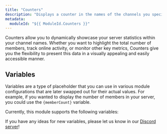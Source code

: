 ```yaml
---
title: "Counters"
description: "Displays a counter in the names of the channels you specify."
metadata:
  moduleId: "${{ ModuleId.Counters }}"
---
```




Counters allow you to dynamically showcase your server statistics within your
channel names. Whether you want to highlight the total number of members, track
online activity, or monitor other key metrics, Counters give you the flexibility
to present this data in a visually appealing and easily accessible manner.

## Variables

Variables are a type of placeholder that you can use in various module
configurations that are later swapped out for their actual values. For example,
if you wanted to display the number of members in your server, you could use the
`{memberCount}` variable.

Currently, this module supports the following variables:

<ModuleVariables moduleId={ModuleId.Counters} />

If you have any ideas for new variables, please let us know in our [Discord
server]!

[Discord server]: https://phasebot.xyz/redirect/discord
